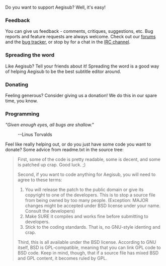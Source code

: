 Do you want to support Aegisub? Well, it's easy! 

===Feedback===
You can give us feedback - comments, critiques, suggestions, etc. Bug reports and feature requests are always welcome. Check out our [http://malakith.net/aegisub forums] and the [http://aegibug.nyo.dk/ bug tracker], or stop by for a chat in the [irc://irc.rizon.net/aegisub IRC channel].

===Spreading the word===
Like Aegisub? Tell your friends about it! Spreading the word is a good way of helping Aegisub to be the best subtitle editor around.

===Donating===
Feeling generous? Consider giving us a donation! We do this in our spare time, you know.

===Programming===
''"Given enough eyes, all bugs are shallow."''
:--Linus Torvalds
Feel like really helping out, or do you just have some code you want to donate? Some advice from readme.txt in the source tree:
<blockquote>First, some of the code is pretty readable, some is decent, and some is patched up crap. Good luck. ;)

Second, if you want to code anything for Aegisub, you will need to agree to these terms:
# You will release the patch to the public domain or give its copyright to one of the developers. This is to stop a source file from being owned by too many people. (Exception: MAJOR changes might be accepted under BSD license under your name. Consult the developers)
# Make SURE it compiles and works fine before submitting to developers.
#Stick to the coding standards. That is, no GNU-style identing and crap.

Third, this is all available under the BSD license. According to GNU itself, BSD is GPL-compatible, meaning that you can link GPL code to BSD code. Keep in mind, though, that if a source file has mixed BSD and GPL content, it becomes ruled by GPL.</blockquote>
